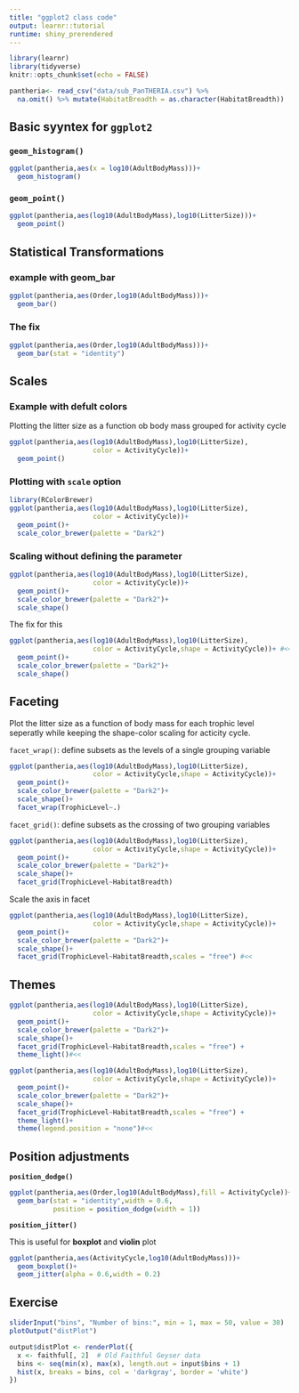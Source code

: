 ```yaml
---
title: "ggplot2 class code"
output: learnr::tutorial
runtime: shiny_prerendered
---
```


```r
library(learnr)
library(tidyverse)
knitr::opts_chunk$set(echo = FALSE)
```

```r
pantheria<- read_csv("data/sub_PanTHERIA.csv") %>% 
  na.omit() %>% mutate(HabitatBreadth = as.character(HabitatBreadth))
```

## Basic syyntex for `ggplot2`

### `geom_histogram()`


```r
ggplot(pantheria,aes(x = log10(AdultBodyMass)))+
  geom_histogram()
```

### `geom_point()`

```r
ggplot(pantheria,aes(log10(AdultBodyMass),log10(LitterSize)))+
  geom_point()
```

## Statistical Transformations

### example with geom_bar

```r
ggplot(pantheria,aes(Order,log10(AdultBodyMass)))+
  geom_bar()
```

### The fix

```r
ggplot(pantheria,aes(Order,log10(AdultBodyMass)))+
  geom_bar(stat = "identity")
```




## Scales

### Example with defult colors

Plotting the litter size as a function ob body mass grouped for activity cycle

```r
ggplot(pantheria,aes(log10(AdultBodyMass),log10(LitterSize),
                     color = ActivityCycle))+
  geom_point()
```

### Plotting with `scale` option

```r
library(RColorBrewer)
ggplot(pantheria,aes(log10(AdultBodyMass),log10(LitterSize),
                     color = ActivityCycle))+
  geom_point()+
  scale_color_brewer(palette = "Dark2")
```


### Scaling without defining the parameter

```r
ggplot(pantheria,aes(log10(AdultBodyMass),log10(LitterSize),
                     color = ActivityCycle))+
  geom_point()+
  scale_color_brewer(palette = "Dark2")+
  scale_shape()
```


The fix for this

```r
ggplot(pantheria,aes(log10(AdultBodyMass),log10(LitterSize),
                     color = ActivityCycle,shape = ActivityCycle))+ #<<
  geom_point()+
  scale_color_brewer(palette = "Dark2")+
  scale_shape()
```


## Faceting

Plot the litter size as a function of body mass for each trophic level seperatly while keeping the shape-color scaling for acticity cycle.

`facet_wrap()`: define subsets as the levels of a single grouping variable

```r
ggplot(pantheria,aes(log10(AdultBodyMass),log10(LitterSize),
                     color = ActivityCycle,shape = ActivityCycle))+
  geom_point()+
  scale_color_brewer(palette = "Dark2")+
  scale_shape()+
  facet_wrap(TrophicLevel~.)
```


`facet_grid()`: define subsets as the crossing of two grouping variables

```r
ggplot(pantheria,aes(log10(AdultBodyMass),log10(LitterSize),
                     color = ActivityCycle,shape = ActivityCycle))+
  geom_point()+
  scale_color_brewer(palette = "Dark2")+
  scale_shape()+
  facet_grid(TrophicLevel~HabitatBreadth)
```

Scale the axis in facet

```r
ggplot(pantheria,aes(log10(AdultBodyMass),log10(LitterSize),
                     color = ActivityCycle,shape = ActivityCycle))+
  geom_point()+
  scale_color_brewer(palette = "Dark2")+
  scale_shape()+
  facet_grid(TrophicLevel~HabitatBreadth,scales = "free") #<<
```


## Themes

```r
ggplot(pantheria,aes(log10(AdultBodyMass),log10(LitterSize),
                     color = ActivityCycle,shape = ActivityCycle))+
  geom_point()+
  scale_color_brewer(palette = "Dark2")+
  scale_shape()+
  facet_grid(TrophicLevel~HabitatBreadth,scales = "free") +
  theme_light()#<<
```


```r
ggplot(pantheria,aes(log10(AdultBodyMass),log10(LitterSize),
                     color = ActivityCycle,shape = ActivityCycle))+
  geom_point()+
  scale_color_brewer(palette = "Dark2")+
  scale_shape()+
  facet_grid(TrophicLevel~HabitatBreadth,scales = "free") +
  theme_light()+
  theme(legend.position = "none")#<<
```

## Position adjustments

**`position_dodge()`**

```r
ggplot(pantheria,aes(Order,log10(AdultBodyMass),fill = ActivityCycle))+
  geom_bar(stat = "identity",width = 0.6,
           position = position_dodge(width = 1))
```

**`position_jitter()`**

This is useful for **boxplot** and **violin** plot

```r
ggplot(pantheria,aes(ActivityCycle,log10(AdultBodyMass)))+
  geom_boxplot()+
  geom_jitter(alpha = 0.6,width = 0.2)
```

## Exercise


```r
sliderInput("bins", "Number of bins:", min = 1, max = 50, value = 30)
plotOutput("distPlot")
```

```r
output$distPlot <- renderPlot({
  x <- faithful[, 2]  # Old Faithful Geyser data
  bins <- seq(min(x), max(x), length.out = input$bins + 1)
  hist(x, breaks = bins, col = 'darkgray', border = 'white')
})
```


